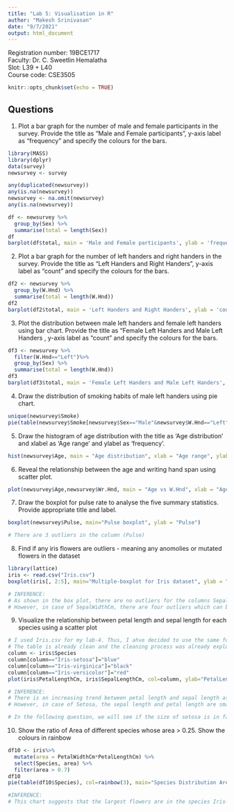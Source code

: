 ```yaml
---
title: "Lab 5: Visualisation in R"
author: "Makesh Srinivasan"
date: "9/7/2021"
output: html_document
---
```

Registration number: 19BCE1717 <br>
Faculty: Dr. C. Sweetlin Hemalatha <br>
Slot: L39 + L40 <br>
Course code: CSE3505 <br>

```r
knitr::opts_chunk$set(echo = TRUE)
```

## Questions
1. Plot a bar graph for the number of male and female participants in the survey. Provide the title as “Male and Female participants”, y-axis label as “frequency” and specify the colours for the bars.
```r
library(MASS)
library(dplyr)
data(survey)
newsurvey <- survey

any(duplicated(newsurvey))
any(is.na(newsurvey))
newsurvey <- na.omit(newsurvey)
any(is.na(newsurvey))

df <- newsurvey %>%
  group_by(Sex) %>%
  summarise(total = length(Sex))
df
barplot(df$total, main = 'Male and Female participants', ylab = 'frequency', col=c("red", "green"))
```

2. Plot a bar graph for the number of left handers and right handers in the survey. Provide the title as “Left Handers and Right Handers”, y-axis label as “count” and specify the colours for the bars.
```r
df2 <- newsurvey %>%
  group_by(W.Hnd) %>%
  summarise(total = length(W.Hnd))
df2
barplot(df2$total, main = 'Left Handers and Right Handers', ylab = 'count', col=c("blue", "black"))
```

3. Plot the distribution between male left handers and female left handers using bar chart. Provide the title as “Female Left Handers and Male Left Handers , y-axis label as “count” and specify the colours for the bars.
```r
df3 <- newsurvey %>%
  filter(W.Hnd=="Left")%>%
  group_by(Sex) %>%
  summarise(total = length(W.Hnd))
df3
barplot(df3$total, main = 'Female Left Handers and Male Left Handers', ylab = 'count', col=rainbow(2))
```

4. Draw the distribution of smoking habits of male left handers using pie chart.
```r
unique(newsurvey$Smoke)
pie(table(newsurvey$Smoke[newsurvey$Sex=="Male"&newsurvey$W.Hnd=="Left"]), main="Male Left Handers Smoking Habits", col=rainbow(length(unique(newsurvey$Smoke))), radius=1)
```

5. Draw the histogram of age distribution with the title as ‘Age distribution’ and xlabel as ‘Age range’ and ylabel as ‘frequency’.
```r
hist(newsurvey$Age, main = "Age distribution", xlab = "Age range", ylab = "frequency")
```

6. Reveal the relationship between the age and writing hand span using scatter plot.
```r
plot(newsurvey$Age,newsurvey$Wr.Hnd, main = "Age vs W.Hnd", xlab = "Age", ylab = "Wr.Hnd")
```

7. Draw the boxplot for pulse rate to analyse the five summary statistics. Provide appropriate title and label.
```r
boxplot(newsurvey$Pulse, main="Pulse boxplot", ylab = "Pulse")

# There are 3 outliers in the column (Pulse)
```

8. Find if any iris flowers are outliers - meaning any anomolies or mutated flowers in the dataset
```r
library(lattice)
iris <- read.csv("Iris.csv")
boxplot(iris[, 2:5], main="Multiple-boxplot for Iris dataset", ylab = "cm")

# INFERENCE:
# As shown in the box plot, there are no outliers for the columns SepalLengthCm,	PetalLengthCm	and PetalWidthCm
# However, in case of SepalWidthCm, there are four outliers which can be considered as mutated flowers
``` 

9. Visualize the relationship between petal length and sepal length for each species using a scatter plot
```r
# I used Iris.csv for my lab-4. Thus, I ahve decided to use the same for this exercise. 
# The table is already clean and the cleaning process was already explored in the 4th exercise
column <- iris$Species
column[column=="Iris-setosa"]="blue"
column[column=="Iris-virginica"]="black"
column[column=="Iris-versicolor"]="red"
plot(iris$PetalLengthCm, iris$SepalLengthCm, col=column, ylab="PetalLengthCm", xlab="SepalLengthCm")

# INFERENCE:
# There is an increasing trend between petal length and sepal length as should be expected
# However, in case of Setosa, the sepal length and petal length are smaller compared to the other two species. 

# In the following question, we will see if the size of setosa is in face smaller than the other two using the flower area
```

10. Show the ratio of Area of different species whose area > 0.25. Show the colours in rainbow
```r
df10 <- iris%>%
  mutate(area = PetalWidthCm*PetalLengthCm) %>%
  select(Species, area) %>%
  filter(area > 0.7)
df10
pie(table(df10$Species), col=rainbow(3), main="Species Distribution Area")

#INFERENCE:
# This chart suggests that the largest flowers are in the species Iris-versicolor and Iris-virginica and the smallest are the setosa species.
```
